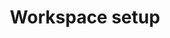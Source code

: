---
title: 'Workspace setup'
description: 'Get an overview of Francis features, integrations and how to use them.'
---